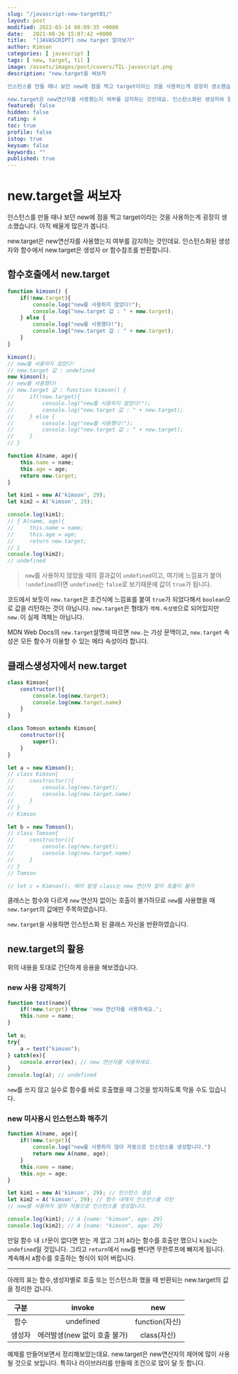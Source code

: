 ```yaml
---
slug: "/javascript-new-target01/"
layout: post
modified: 2022-03-14 00:09:35 +0000
date:   2021-08-26 15:07:42 +0000
title:  "[JAVASCRIPT] new target 알아보기"
author: Kimson
categories: [ javascript ]
tags: [ new, target, til ]
image: /assets/images/post/covers/TIL-javascript.png
description: "new.target을 써보자

인스턴스를 만들 때나 보던 new에 점을 찍고 target이라는 것을 사용하는게 굉장히 생소했습니다. 아직 배울게 많은가 봅니다.

new.target은 new연산자를 사용했는지 여부를 감지하는 것인데요. 인스턴스화된 생성자와 함수에서 new.target은 생성자 or 함수참조를 반환합니다."
featured: false
hidden: false
rating: 4
toc: true
profile: false
istop: true
keysum: false
keywords: ""
published: true
---
```


# new.target을 써보자

인스턴스를 만들 때나 보던 new에 점을 찍고 target이라는 것을 사용하는게 굉장히 생소했습니다. 아직 배울게 많은가 봅니다.

new.target은 new연산자를 사용했는지 여부를 감지하는 것인데요. 인스턴스화된 생성자와 함수에서 new.target은 생성자 or 함수참조를 반환합니다.

## 함수호출에서 new.target

```javascript
function kimson() {
    if(!new.target){
        console.log("new를 사용하지 않았다!");
        console.log("new.target 값 : " + new.target);
    } else {
        console.log("new를 사용했다!");
        console.log("new.target 값 : " + new.target);
    }
}

kimson();
// new를 사용하지 않았다!
// new.target 값 : undefined
new kimson();
// new를 사용했다!
// new.target 값 : function kimson() {
//     if(!new.target){
//         console.log("new를 사용하지 않았다!");
//         console.log("new.target 값 : " + new.target);
//     } else {
//         console.log("new를 사용했다!");
//         console.log("new.target 값 : " + new.target);
//     }
// }

function A(name, age){
    this.name = name;
    this.age = age;
    return new.target;
}

let kim1 = new A('kimson', 29);
let kim2 = A('kimson', 29);

console.log(kim1);
// ƒ A(name, age){
//     this.name = name;
//     this.age = age;
//     return new.target;
// }
console.log(kim2);
// undefined
```

> `new`를 사용하지 않았을 때의 결과값이 `undefined`이고, 여기에 느낌표가 붙어 `!undefined`이면 `undefined`는 `false`로 보기때문에 값이 `true`가 됩니다.

코드에서 보듯이 `new.target`은 조건식에 느낌표를 붙여 `true`가 되었다해서 `boolean`으로 값을 리턴하는 것이 아닙니다. `new.target`은 형태가 `객체.속성명`으로 되어있지만 `new.`이 실제 객체는 아닙니다.

MDN Web Docs의 `new.target`설명에 따르면 `new.`는 가상 문맥이고, `new.target` 속성은 모든 함수가 이용할 수 있는 메타 속성이라 합니다.

## 클래스생성자에서 new.target

```javascript
class Kimson{
    constructor(){
        console.log(new.target);
        console.log(new.target.name)
    }
}

class Tomson extends Kimson{
    constructor(){
        super();
    }
}

let a = new Kimson();
// class Kimson{
//     constructor(){
//         console.log(new.target);
//         console.log(new.target.name)
//     }
// }
// Kimson

let b = new Tomson();
// class Tomson{
//     constructor(){
//         console.log(new.target);
//         console.log(new.target.name)
//     }
// }
// Tomson

// let c = Kimson(); 에러 발생 class는 new 연산자 없이 호출이 불가
```

클래스는 함수와 다르게 `new` 연산자 없이는 호출이 불가하므로 `new`를 사용했을 때 `new.target`의 값에만 주목하였습니다.

`new.target`을 사용하면 인스턴스화 된 클래스 자신을 반환하였습니다.

## new.target의 활용

위의 내용을 토대로 간단하게 응용을 해보겠습니다.

### new 사용 강제하기

```javascript
function test(name){
    if(!new.target) throw 'new 연산자를 사용하세요.';
    this.name = name;
}

let a;
try{
    a = test("kimson");
} catch(ex){
    console.error(ex); // new 연산자를 사용하세요.
}
console.log(a); // undefined
```

`new`를 쓰지 않고 실수로 함수를 바로 호출했을 때 그것을 방지하도록 막을 수도 있습니다.

### new 미사용시 인스턴스화 해주기

```javascript
function A(name, age){
    if(!new.target){
        console.log("new를 사용하지 않아 자동으로 인스턴스를 생성합니다.")
        return new A(name, age);
    }
    this.name = name;
    this.age = age;
}

let kim1 = new A('kimson', 29); // 인스턴스 생성
let kim2 = A('kimson', 29); // 함수 내에서 인스턴스를 리턴
// new를 사용하지 않아 자동으로 인스턴스를 생성합니다.

console.log(kim1); // A {name: "kimson", age: 29}
console.log(kim2); // A {name: "kimson", age: 29}
```

만일 함수 내 `if`문이 없다면 받는 게 없고 그저 `A`라는 함수를 호출만 했으니 `kim2`는 `undefined`일 것입니다. 그리고 `return`에서 `new`를 뺀다면 무한루프에 빠지게 됩니다. 계속해서 `A`함수를 호출하는 형식이 되어 버립니다.

-----

아래의 표는 함수,생성자별로 호출 또는 인스턴스화 했을 때 반환되는 new.target의 값을 정리한 겁니다.


|**구분**|**invoke**|**new**|
|:---:|:---:|:---:|
|함수|undefined|function(자신)|
|생성자|에러발생(new 없이 호출 불가)|class(자신)|

예제를 만들어보면서 정리해보았는데요. new.target은 new연산자의 제어에 많이 사용될 것으로 보입니다. 특히나 라이브러리를 만들때 조건으로 많이 달 듯 합니다.